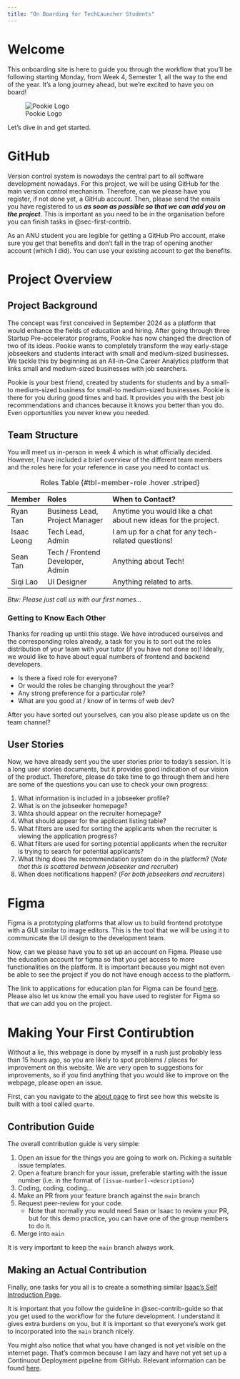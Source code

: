 ```yaml
---
title: "On Boarding for TechLauncher Students"
---
```


# Welcome {#sec-welcome}

This onboarding site is here to guide you through the workflow that you'll be
following starting Monday, from Week 4, Semester 1, all the way to the end of
the year. It's a long journey ahead, but we're excited to have you on board!

![Pookie Logo](pookie-logo-default.svg)

Let's dive in and get started.

# GitHub {#sec-github}

Version control system is nowadays the central part to all software development
nowadays. For this project, we will be using GitHub for the main version control
mechanism. Therefore, can we please have you register, if not done yet, a GitHub
account. Then, please send the emails you have registered to us **_as soon as
possible so that we can add you on the project_**. This is important as you need
to be in the organisation before you can finish tasks in @sec-first-contrib.

:::{.callout-tip title="GitHub Pro Account" collapse="true"}

As an ANU student you are legible for getting a GitHub Pro account, make sure
you get that benefits and don't fall in the trap of opening another account
(which I did). You can use your existing account to get the benefits.

:::

# Project Overview {#sec-project-overview}

## Project Background

The concept was first conceived in September 2024 as a platform that would
enhance the fields of education and hiring. After going through three Startup
Pre-accelerator programs, Pookie has now changed the direction of two of its
ideas. Pookie wants to completely transform the way early-stage jobseekers and
students interact with small and medium-sized businesses. We tackle this by
beginning as an All-in-One Career Analytics platform that links small and
medium-sized businesses with job searchers.

Pookie is your best friend, created by students for students and by a small-to
medium-sized business for small-to medium-sized businesses. Pookie is there for
you during good times and bad. It provides you with the best job recommendations
and chances because it knows you better than you do. Even opportunities you
never knew you needed.

## Team Structure

You will meet us in-person in week 4 which is what officially decided. However,
I have included a brief overview of the different team members and the roles
here for your reference in case you need to contact us.

| Member      | Roles                            | When to Contact?                                               |
| :---------- | :------------------------------- | :------------------------------------------------------------- |
| Ryan Tan    | Business Lead, Project Manager   | Anytime you would like a chat about new ideas for the project. |
| Isaac Leong | Tech Lead, Admin                 | I am up for a chat for any tech-related questions!             |
| Sean Tan    | Tech / Frontend Developer, Admin | Anything about Tech!                                           |
| Siqi Lao    | UI Designer                      | Anything related to arts.                                      |

: Roles Table {#tbl-member-role .hover .striped}

_Btw: Please just call us with our first names..._

### Getting to Know Each Other

Thanks for reading up until this stage. We have introduced ourselves and the
corresponding roles already, a task for you is to sort out the roles
distribution of your team with your tutor (if you have not done so)! Ideally, we
would like to have about equal numbers of frontend and backend developers.

:::{.callout-tip title="Some Questions to Answer" collapse="false"}

- Is there a fixed role for everyone?
- Or would the roles be changing throughout the year?
- Any strong preference for a particular role?
- What are you good at / know of in terms of web dev?

:::

After you have sorted out yourselves, can you also please update us on the team
channel?

## User Stories

Now, we have already sent you the user stories prior to today's session. It is a
long user stories documents, but it provides good indication of our vision of
the product. Therefore, please do take time to go through them and here are some
of the questions you can use to check your own progress:

1. What information is included in a jobseeker profile?
2. What is on the jobseeker homepage?
3. Whta should appear on the recruiter homepage?
4. What should appear for the applicant listing table?
5. What filters are used for sorting the applicants when the recruiter is
   viewing the application progress?
6. What filters are used for sorting potential applicants when the recruiter is
   trying to search for potential applicants?
7. What thing does the recommendation system do in the platform? (_Note that
   this is scattered between jobseeker and recruiter_)
8. When does notifications happen? (_For both jobseekers and recruiters_)

# Figma {#sec-figma}

Figma is a prototyping platforms that allow us to build frontend prototype with
a GUI similar to image editors. This is the tool that we will be using it to
communicate the UI design to the development team.

Now, can we please have you to set up an account on Figma. Please use the
education account for figma so that you get access to more functionalities on
the platform. It is important because you might not even be able to see the
project if you do not have enough access to the platform.

The link to applications for education plan for Figma can be found
[here](https://www.figma.com/education/). Please also let us know the email you
have used to register for Figma so that we can add you on the project.

# Making Your First Contirubtion {#sec-first-contrib}

Without a lie, this webpage is done by myself in a rush just probably less than
15 hours ago, so you are likely to spot problems / places for improvement on
this website. We are very open to suggestions for improvements, so if you find
anything that you would like to improve on the webpage, please open an issue.

First, can you navigate to the [about page](about.qmd) to first see how this
website is built with a tool called `quarto`.

## Contribution Guide {#sec-contrib-guide}

The overall contribution guide is very simple:

1. Open an issue for the things you are going to work on. Picking a suitable
   issue templates.
2. Open a feature branch for your issue, preferable starting with the issue
   number (i.e. in the format of `[issue-number]-<description>`)
3. Coding, coding, coding...
4. Make an PR from your feature branch against the `main` branch
5. Request peer-review for your code.
   - Note that normally you would need Sean or Isaac to review your PR, but for
     this demo practice, you can have one of the group members to do it.
6. Merge into `main`

It is very important to keep the `main` branch always work.

## Making an Actual Contribution

Finally, one tasks for you all is to create a something similar
[Isaac's Self Introduction Page](./contents/team-member/issac-leong.qmd).

:::{.callout-important title="Contributing to the Repo" collapse="false"}

It is important that you follow the guideline in @sec-contrib-guide so that you
get used to the workflow for the future development. I understand it gives extra
burdens on you, but it is important so that everyone's work get to incorporated
into the `main` branch nicely.

:::

:::{.callout-warning title="CI/CD" collapse="false"}

You might also notice that what you have changed is not yet visible on the
internet page. That's common because I am lazy and have not yet set up a
Continuout Deployment pipeline from GitHub. Relevant information can be found
[here](https://quarto.org/docs/websites/#workflow).

:::
